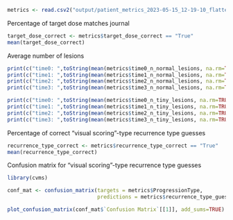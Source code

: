 


```r
metrics <- read.csv2("output/patient_metrics_2023-05-15_12-19-10_flattened.csv")
```

Percentage of target dose matches journal

```r
target_dose_correct <- metrics$target_dose_correct == "True"
mean(target_dose_correct)
```


Average number of lesions

```r
print(c("time0: ",toString(mean(metrics$time0_n_normal_lesions, na.rm=TRUE))))
print(c("time1: ",toString(mean(metrics$time1_n_normal_lesions, na.rm=TRUE))))
print(c("time2: ",toString(mean(metrics$time2_n_normal_lesions, na.rm=TRUE))))
print(c("time3: ",toString(mean(metrics$time3_n_normal_lesions, na.rm=TRUE))))
```

```r
print(c("time0: ",toString(mean(metrics$time0_n_tiny_lesions, na.rm=TRUE))))
print(c("time1: ",toString(mean(metrics$time1_n_tiny_lesions, na.rm=TRUE))))
print(c("time2: ",toString(mean(metrics$time2_n_tiny_lesions, na.rm=TRUE))))
print(c("time3: ",toString(mean(metrics$time3_n_tiny_lesions, na.rm=TRUE))))
```

Percentage of correct "visual scoring"-type recurrence type guesses
```r
recurrence_type_correct <- metrics$recurrence_type_correct == "True"
mean(recurrence_type_correct)
```

Confusion matrix for "visual scoring"-type recurrence type guesses
```r
library(cvms)

conf_mat <- confusion_matrix(targets = metrics$ProgressionType,
                             predictions = metrics$recurrence_type_guess)

plot_confusion_matrix(conf_mat$`Confusion Matrix`[[1]], add_sums=TRUE)
```


